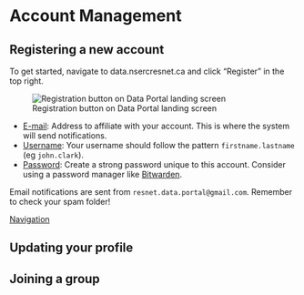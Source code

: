 # Account Management {#intro}

## Registering a new account

To get started, navigate to data.nsercresnet.ca and click "Register" in the top right.

![Registration button on Data Portal landing screen](images/paste-B29D8E77.png)

-   [E-mail]{.ul}: Address to affiliate with your account. This is where the system will send notifications.
-   [Username]{.ul}: Your username should follow the pattern `firstname.lastname` (eg `john.clark`).
-   [Password]{.ul}: Create a strong password unique to this account. Consider using a password manager like [Bitwarden](https://bitwarden.com/).

::: {.infobox .info}
Email notifications are sent from `resnet.data.portal@gmail.com`. Remember to check your spam folder!
:::

[Navigation](#navigation)

## Updating your profile

## Joining a group

